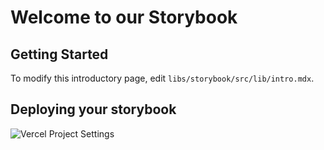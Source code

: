 
<Meta title="WELCOME/Introduction" />

# Welcome to our Storybook

## Getting Started

To modify this introductory page, edit `libs/storybook/src/lib/intro.mdx`.

## Deploying your storybook

![Vercel Project Settings](/images/vercel-project-settings.jpg)

